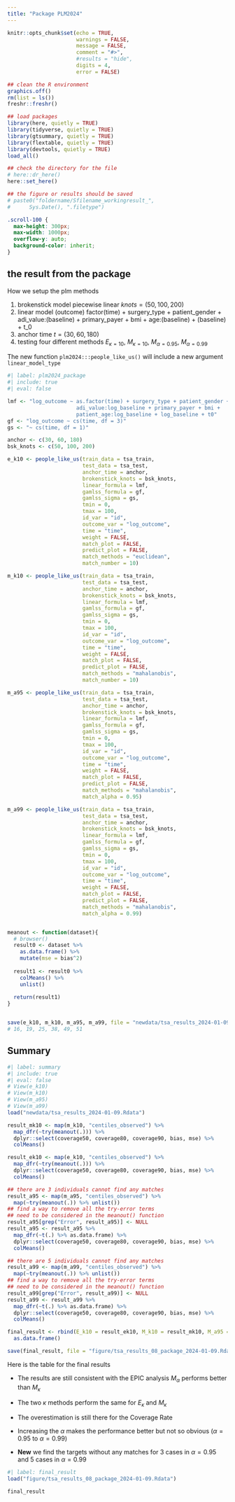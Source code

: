 ```yaml
---
title: "Package PLM2024"
---
```


```r
knitr::opts_chunk$set(echo = TRUE,
                      warnings = FALSE,
                      message = FALSE,
                      comment = "#>",
                      #results = "hide",
                      digits = 4,
                      error = FALSE)

## clean the R environment
graphics.off()
rm(list = ls())
freshr::freshr()

## load packages
library(here, quietly = TRUE)
library(tidyverse, quietly = TRUE)
library(gtsummary, quietly = TRUE)
library(flextable, quietly = TRUE)
library(devtools, quietly = TRUE)
load_all()

## check the directory for the file
# here::dr_here()
here::set_here()

## the figure or results should be saved 
# paste0("foldername/Sfilename_workingresult_", 
#      Sys.Date(), ".filetype")
```

```css
.scroll-100 {
  max-height: 300px;
  max-width: 1000px;
  overflow-y: auto;
  background-color: inherit;
}
```

## the result from the package

How we setup the plm methods

1.  brokenstick model piecewise linear $knots = (50, 100, 200)$
2.  linear model \log(outcome) \sim factor(time) + surgery_type + patient_gender + adi_value:\log(baseline) + primary_payer + bmi + age:\log(baseline) + \log(baseline) + t_0
3.  anchor time $t = (30, 60, 180)$
4.  testing four different methods $E_{\kappa = 10}$, $M_{\kappa = 10}$, $M_{\alpha = 0.95}$, $M_{\alpha = 0.99}$

The new function `plm2024:::people_like_us()` will include a new argument `linear_model_type`

```r
#| label: plm2024_package
#| include: true
#| eval: false

lmf <- "log_outcome ~ as.factor(time) + surgery_type + patient_gender +
                      adi_value:log_baseline + primary_payer + bmi +
                      patient_age:log_baseline + log_baseline + t0"
gf <- "log_outcome ~ cs(time, df = 3)"
gs <- "~ cs(time, df = 1)"

anchor <- c(30, 60, 180)
bsk_knots <- c(50, 100, 200)

e_k10 <- people_like_us(train_data = tsa_train,
                        test_data = tsa_test,
                        anchor_time = anchor,
                        brokenstick_knots = bsk_knots,
                        linear_formula = lmf,
                        gamlss_formula = gf,
                        gamlss_sigma = gs,
                        tmin = 0,
                        tmax = 100,
                        id_var = "id",
                        outcome_var = "log_outcome",
                        time = "time",
                        weight = FALSE,
                        match_plot = FALSE,
                        predict_plot = FALSE,
                        match_methods = "euclidean",
                        match_number = 10)

m_k10 <- people_like_us(train_data = tsa_train,
                        test_data = tsa_test,
                        anchor_time = anchor,
                        brokenstick_knots = bsk_knots,
                        linear_formula = lmf,
                        gamlss_formula = gf,
                        gamlss_sigma = gs,
                        tmin = 0,
                        tmax = 100,
                        id_var = "id",
                        outcome_var = "log_outcome",
                        time = "time",
                        weight = FALSE,
                        match_plot = FALSE,
                        predict_plot = FALSE,
                        match_methods = "mahalanobis",
                        match_number = 10)

m_a95 <- people_like_us(train_data = tsa_train,
                        test_data = tsa_test,
                        anchor_time = anchor,
                        brokenstick_knots = bsk_knots,
                        linear_formula = lmf,
                        gamlss_formula = gf,
                        gamlss_sigma = gs,
                        tmin = 0,
                        tmax = 100,
                        id_var = "id",
                        outcome_var = "log_outcome",
                        time = "time",
                        weight = FALSE,
                        match_plot = FALSE,
                        predict_plot = FALSE,
                        match_methods = "mahalanobis",
                        match_alpha = 0.95)

m_a99 <- people_like_us(train_data = tsa_train,
                        test_data = tsa_test,
                        anchor_time = anchor,
                        brokenstick_knots = bsk_knots,
                        linear_formula = lmf,
                        gamlss_formula = gf,
                        gamlss_sigma = gs,
                        tmin = 0,
                        tmax = 100,
                        id_var = "id",
                        outcome_var = "log_outcome",
                        time = "time",
                        weight = FALSE,
                        match_plot = FALSE,
                        predict_plot = FALSE,
                        match_methods = "mahalanobis",
                        match_alpha = 0.99)


meanout <- function(dataset){
  # browser()
  result0 <- dataset %>%
    as.data.frame() %>%
    mutate(mse = bias^2) 
  
  result1 <- result0 %>%
    colMeans() %>%
    unlist()
  
  return(result1)
}


save(e_k10, m_k10, m_a95, m_a99, file = "newdata/tsa_results_2024-01-09.Rdata")
# 16, 19, 25, 38, 49, 51
```

## Summary

```r
#| label: summary
#| include: true
#| eval: false
# View(e_k10)
# View(m_k10)
# View(m_a95)
# View(m_a99)
load("newdata/tsa_results_2024-01-09.Rdata")

result_mk10 <- map(m_k10, "centiles_observed") %>%
  map_dfr(~try(meanout(.))) %>%
  dplyr::select(coverage50, coverage80, coverage90, bias, mse) %>%
  colMeans()

result_ek10 <- map(e_k10, "centiles_observed") %>%
  map_dfr(~try(meanout(.))) %>%
  dplyr::select(coverage50, coverage80, coverage90, bias, mse) %>%
  colMeans()

## there are 3 individuals cannot find any matches
result_a95 <- map(m_a95, "centiles_observed") %>%
  map(~try(meanout(.)) %>% unlist())
## find a way to remove all the try-error terms
## need to be considered in the meanout() function
result_a95[grep("Error", result_a95)] <- NULL
result_a95 <- result_a95 %>%
  map_dfr(~t(.) %>% as.data.frame) %>%
  dplyr::select(coverage50, coverage80, coverage90, bias, mse) %>%
  colMeans()

## there are 5 individuals cannot find any matches
result_a99 <- map(m_a99, "centiles_observed") %>%
  map(~try(meanout(.)) %>% unlist())
## find a way to remove all the try-error terms
## need to be considered in the meanout() function
result_a99[grep("Error", result_a99)] <- NULL
result_a99 <- result_a99 %>%
  map_dfr(~t(.) %>% as.data.frame) %>%
  dplyr::select(coverage50, coverage80, coverage90, bias, mse) %>%
  colMeans()

final_result <- rbind(E_k10 = result_ek10, M_k10 = result_mk10, M_a95 = result_a95, M_a99 = result_a99) %>%
  as.data.frame() 

save(final_result, file = "figure/tsa_results_08_package_2024-01-09.Rdata")
```

Here is the table for the final results

-   The results are still consistent with the EPIC analysis $M_\alpha$ performs better than $M_{\kappa}$

-   The two $\kappa$ methods perform the same for $E_{\kappa}$ and $M_{\kappa}$

-   The overestimation is still there for the Coverage Rate

-   Increasing the $\alpha$ makes the performance better but not so obvious ($\alpha = 0.95$ to $\alpha = 0.99$)

-   **New** we find the targets without any matches for 3 cases in $\alpha = 0.95$ and 5 cases in $\alpha = 0.99$

```r
#| label: final_result
load("figure/tsa_results_08_package_2024-01-09.Rdata")

final_result 
```
